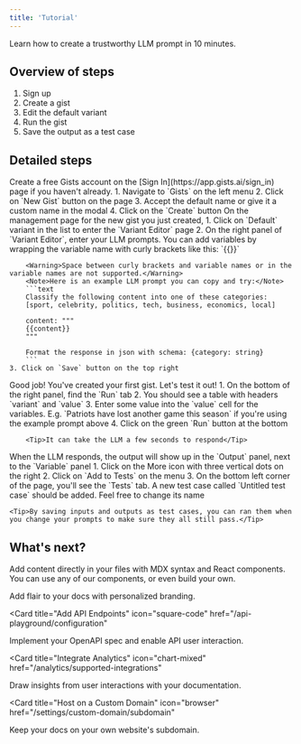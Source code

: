 ```yaml
---
title: 'Tutorial'
---
```


Learn how to create a trustworthy LLM prompt in 10 minutes. 

## Overview of steps
1. Sign up 
1. Create a gist 
1. Edit the default variant 
1. Run the gist
1. Save the output as a test case 

## Detailed steps

<AccordionGroup>
  <Accordion title="1. Sign In" defaultOpen>
    Create a free Gists account on the [Sign In](https://app.gists.ai/sign_in) page if you haven't already.
  </Accordion>
  <Accordion title="2. Create a gist" defaultOpen>
    1. Navigate to `Gists` on the left menu
    2. Click on `New Gist` button on the page
    3. Accept the default name or give it a custom name in the modal
    4. Click on the `Create` button
  </Accordion>
  <Accordion title="3. Edit the default variant" defaultOpen>
    On the management page for the new gist you just created,
    1. Click on `Default` variant in the list to enter the `Variant Editor` page
    2. On the right panel of `Variant Editor`, enter your LLM prompts. You can add variables by wrapping the variable name with curly brackets like this: `{{<variable_name>}}`
    
        <Warning>Space between curly brackets and variable names or in the variable names are not supported.</Warning>
        <Note>Here is an example LLM prompt you can copy and try:</Note>
        ```text
        Classify the following content into one of these categories: 
        [sport, celebrity, politics, tech, business, economics, local]

        content: """
        {{content}}
        """

        Format the response in json with schema: {category: string} 
        ```
    3. Click on `Save` button on the top right
  </Accordion>
</AccordionGroup>
<Check>Good job! You've created your first gist. Let's test it out!</Check>
<AccordionGroup>
  <Accordion title="4. Run the gist" defaultOpen>
    1. On the bottom of the right panel, find the `Run` tab
    2. You should see a table with headers `variant` and `value`
    3. Enter some value into the `value` cell for the variables. E.g. `Patriots have lost another game this season` if you're using the example prompt above
    4. Click on the green `Run` button at the bottom
        
        <Tip>It can take the LLM a few seconds to respond</Tip>
  </Accordion>
  <Accordion title="5. Add a test case" defaultOpen>
    When the LLM responds, the output will show up in the `Output` panel, next to the `Variable` panel
    1. Click on the More icon with three vertical dots on the right
    2. Click on `Add to Tests` on the menu
    3. On the bottom left corner of the page, you'll see the `Tests` tab. A new test case called `Untitled test case` should be added. Feel free to change its name

    <Tip>By saving inputs and outputs as test cases, you can ran them when you change your prompts to make sure they all still pass.</Tip>
  </Accordion>
</AccordionGroup>

## What's next?

Add content directly in your files with MDX syntax and React components. You can use any of our components, or even build your own.

<CardGroup>

<Card title="Style Your Docs" icon="paintbrush" href="/settings/global">
  Add flair to your docs with personalized branding.
</Card>

<Card
  title="Add API Endpoints"
  icon="square-code"
  href="/api-playground/configuration"
>
  Implement your OpenAPI spec and enable API user interaction.
</Card>

<Card
  title="Integrate Analytics"
  icon="chart-mixed"
  href="/analytics/supported-integrations"
>
  Draw insights from user interactions with your documentation.
</Card>

<Card
  title="Host on a Custom Domain"
  icon="browser"
  href="/settings/custom-domain/subdomain"
>
  Keep your docs on your own website's subdomain.
</Card>

</CardGroup>
